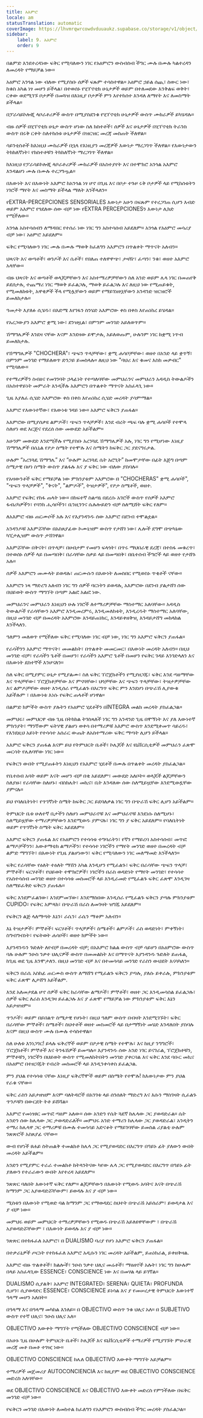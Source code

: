 ```yaml
---
title: አእምሮ
locale: am
statusTranslation: automatic
coverImage: https://lhvmrqwrcowdvduuaukz.supabase.co/storage/v1/object/public/strapi-uploads/small_cover-educacion-fundamental.webp-2d51a7828a2b1309555be27f7e2a61a0.webp
sidebar:
    label: 9. አእምሮ
    order: 9
---
```

በልምድ እንደተረዳነው ፍቅር የሚባለውን ነገር የአዕምሮን ውስብስብ ችግር ሙሉ በሙሉ ካልተረዳን ለመረዳት የማይቻል ነው።

አዕምሮ አንጎል ነው ብለው የሚያስቡ ሰዎች ፍጹም ተሳስተዋል። አዕምሮ ኃይል ሰጪ፣ ስውር ነው፣ ከቁስ አካል ነፃ መሆን ይችላል፣ በተወሰኑ የሂፕኖቲክ ሁኔታዎች ወይም በተለመደው እንቅልፍ ወቅት፣ ርቀው ወደሚገኙ ቦታዎች በመጓዝ በእነዚያ ቦታዎች ምን እየተከሰተ እንዳለ ለማየት እና ለመስማት ይችላል።

በፓራሳይኮሎጂ ላቦራቶሪዎች ውስጥ በሚያስደንቁ የሂፕኖቲክ ሁኔታዎች ውስጥ ሙከራዎች ይካሄዳሉ።

ብዙ ሰዎች በሂፕኖቲክ ሁኔታ ውስጥ ሆነው ስለ ክስተቶች፣ ሰዎች እና ሁኔታዎች በሂፕኖቲክ ትራንስ ውስጥ በሩቅ ርቀት ስለተከሰቱ ሁኔታዎች በዝርዝር መረጃ መስጠት ችለዋል።

ሳይንቲስቶች ከእነዚህ ሙከራዎች በኋላ የእነዚያን መረጃዎች እውነታ ማረጋገጥ ችለዋል። የእውነታውን ትክክለኛነት፣ የክስተቶቹን ትክክለኛነት ማረጋገጥ ችለዋል።

ከእነዚህ የፓራሳይኮሎጂ ላቦራቶሪዎች ሙከራዎች በአስተያየት እና በተሞክሮ አንጎል አእምሮ እንዳልሆነ ሙሉ በሙሉ ተረጋግጧል።

በእውነት እና በእውነት አእምሮ ከአንጎል ነፃ ሆኖ በጊዜ እና በቦታ ተጉዞ ሩቅ ቦታዎች ላይ የሚከሰቱትን ነገሮች ማየት እና መስማት ይችላል ማለት እንችላለን።

የEXTRA-PERCEPCIONES SENSORIALES እውነታ አሁን በፍጹም የተረጋገጠ ሲሆን እብድ ወይም አእምሮ የጎደለው ሰው ብቻ ነው የEXTRA PERCEPCIONESን እውነታ ሊክድ የሚችለው።

አንጎል አስተሳሰብን ለማዳበር የተሰራ ነው ነገር ግን አስተሳሰብ አይደለም። አንጎል የአዕምሮ መሳሪያ ብቻ ነው፣ አዕምሮ አይደለም።

ፍቅር የሚባለውን ነገር ሙሉ በሙሉ ማወቅ ከፈለግን አእምሮን በጥልቀት ማጥናት አለብን።

ህጻናት እና ወጣቶች፣ ወንዶች እና ሴቶች፣ የበለጠ ተለዋዋጭ፣ ታዛዥ፣ ፈጣን፣ ንቁ፣ ወዘተ አእምሮ አላቸው።

ብዙ ህጻናት እና ወጣቶች ወላጆቻቸውን እና አስተማሪዎቻቸውን ስለ አንድ ወይም ሌላ ነገር በመጠየቅ ይደሰታሉ, ተጨማሪ ነገር ማወቅ ይፈልጋሉ, ማወቅ ይፈልጋሉ እና ለዚህ ነው የሚጠይቁት, የሚመለከቱት, አዋቂዎች ችላ የሚሏቸውን ወይም የማይገነዘቧቸውን አንዳንድ ዝርዝሮች ይመለከታሉ።

ዓመታት እያለፉ ሲሄዱ፣ በእድሜ እየገፋን ስንሄድ አእምሮው ቀስ በቀስ እየጠነከረ ይሄዳል።

የአረጋውያን አእምሮ ቋሚ ነው፣ ደንዝዟል፣ በምንም መንገድ አይለወጥም።

ሽማግሌዎች እንደዛ ናቸው እናም እንደዛው ይሞታሉ, አይለወጡም, ሁሉንም ነገር ከቋሚ ነጥብ ይመለከታሉ.

የሽማግሌዎች "CHOCHERA"፣ ጭፍን ጥላቻቸው፣ ቋሚ ሐሳቦቻቸው፣ ወዘተ በአንድ ላይ ቋጥኝ፣ በምንም መንገድ የማይለወጥ ድንጋይ ይመስላሉ። ለዚህ ነው "ባህሪ እና ቁመና እስከ መቃብር" የሚባለው።

የተማሪዎችን ስብዕና የመገንባት ኃላፊነት የተጣለባቸው መምህራንና መምህራን አዳዲስ ትውልዶችን በአስተዋይነት መምራት እንዲችሉ አእምሮን በጥልቀት ማጥናት አስፈላጊ ነው።

ጊዜ እያለፈ ሲሄድ አእምሮው ቀስ በቀስ እየጠነከረ ሲሄድ መረዳት ያሳምማል።

አእምሮ የእውነተኛው፣ የእውነቱ ገዳይ ነው። አእምሮ ፍቅርን ያጠፋል።

አእምሮው በሚያሰቃዩ ልምዶች፣ ጭፍን ጥላቻዎች፣ እንደ ብረት ጫፍ ባሉ ቋሚ ሐሳቦች የተሞላ ስለሆነ ወደ እርጅና የደረሰ ሰው መውደድ አይችልም።

አሁንም መውደድ እንደሚችሉ የሚያስቡ አረንጓዴ ሽማግሌዎች አሉ, ነገር ግን የሚሆነው እነዚያ ሽማግሌዎች በሴኒል የፆታ ስሜት የተሞሉ እና ስሜትን ከፍቅር ጋር ያደናግሩታል.

ሁሉም “አረንጓዴ ሽማግሌ” እና “ሁሉም አረንጓዴ ሴት አሮጊት” ከመሞታቸው በፊት እጅግ በጣም ስሜታዊ በሆነ ስሜት ውስጥ ያልፋሉ እና ያ ፍቅር ነው ብለው ያስባሉ።

የአዛውንቶች ፍቅር የማይቻል ነው ምክንያቱም አእምሮው በ "CHOCHERAS" ቋሚ ሐሳቦች", "ጭፍን ጥላቻዎች", "ቅናት", "ልምዶች", ትዝታዎች", የፆታ ስሜቶች, ወዘተ.

አእምሮ የፍቅር የከፋ ጠላት ነው። በከፍተኛ ስልጣኔ በደረሱ አገሮች ውስጥ የሰዎች አእምሮ ፋብሪካዎችን፣ የባንክ ሒሳቦችን፣ ቤንዚንንና ሴሉሎይድን ብቻ ስለሚሸት ፍቅር የለም።

ለአእምሮ ብዙ ጠርሙሶች አሉ እና የእያንዳንዱ ሰው አእምሮ በደንብ ተሞልቷል።

አንዳንዶቹ አእምሯቸው በአስጸያፊው ኮሙኒዝም ውስጥ የታሸገ ነው፣ ሌሎች ደግሞ በጭካኔው ካፒታሊዝም ውስጥ ታሽገዋል።

አእምሯቸው በቅናት፣ በጥላቻ፣ በሀብታም የመሆን ፍላጎት፣ በጥሩ ማህበራዊ ደረጃ፣ በተስፋ መቁረጥ፣ በተወሰኑ ሰዎች ላይ በመጣበቅ፣ በራሳቸው ስቃይ ላይ በመጣበቅ፣ በቤተሰብ ችግሮች ላይ ወዘተ የታሸጉ አሉ።

ሰዎች አእምሮን መሙላት ይወዳሉ፣ ጠርሙሱን በእውነት ለመስበር የሚወስኑ ጥቂቶች ናቸው።

አእምሮን ነጻ ማድረግ አለብን ነገር ግን ሰዎች ባርነትን ይወዳሉ, አእምሮው በደንብ ያልታሸገ ሰው በህይወት ውስጥ ማግኘት በጣም አልፎ አልፎ ነው.

መምህራንና መምህራን እነዚህን ሁሉ ነገሮች ለተማሪዎቻቸው ማስተማር አለባቸው። አዳዲስ ትውልዶች የራሳቸውን አእምሮ እንዲመረምሩ, እንዲመለከቱት, እንዲረዱት ማስተማር አለባቸው, በዚህ መንገድ ብቻ በመረዳት አእምሮው እንዳይጠነክር, እንዳይቀዘቅዝ, እንዳይታሸግ መከላከል እንችላለን.

ዓለምን መለወጥ የሚችለው ፍቅር የሚባለው ነገር ብቻ ነው, ነገር ግን አእምሮ ፍቅርን ያጠፋል።

የራሳችንን አእምሮ ማጥናት፣ መመልከት፣ በጥልቀት መመርመር፣ በእውነት መረዳት አለብን። በዚህ መንገድ ብቻ፣ የራሳችን ጌቶች በመሆን፣ የራሳችን አእምሮ ጌቶች በመሆን የፍቅር ገዳይ እንገድላለን እና በእውነት ደስተኞች እንሆናለን።

ስለ ፍቅር በሚያምር ሁኔታ የሚያልሙ፣ ስለ ፍቅር ፕሮጀክቶችን የሚያዘጋጁ፣ ፍቅር እንደ ጣዕማቸው እና ጥላቻቸው፣ ፕሮጀክቶቻቸው እና ምናባቸው፣ ህጎቻቸው እና ጭፍን ጥላቻቸው፣ ትዝታዎቻቸው እና ልምዶቻቸው ወዘተ እንዲሰራ የሚፈልጉ በእርግጥ ፍቅር ምን እንደሆነ በጭራሽ ሊያውቁ አይችሉም ፣ በእውነቱ እነሱ የፍቅር ጠላቶች ሆነዋል።

በልምድ ክምችት ውስጥ ያሉትን የአዕምሮ ሂደቶችን በINTEGRA መልክ መረዳት ያስፈልጋል።

መምህሩ፣ መምህርዋ ብዙ ጊዜ በትክክል ትገስጻለች ነገር ግን አንዳንድ ጊዜ በሞኝነት እና ያለ እውነተኛ ምክንያት፣ ማንኛውም ፍትሃዊ ያልሆነ ወቀሳ በተማሪዎቹ አእምሮ ውስጥ እንደሚቀመጥ ሳይረዱ፣ የእንደዚህ አይነት የተሳሳተ አሰራር ውጤት ለአስተማሪው ፍቅር ማጣት ሊሆን ይችላል።

አእምሮ ፍቅርን ያጠፋል እናም ይህ የትምህርት ቤቶች፣ ኮሌጆች እና ዩኒቨርሲቲዎች መምህራን ፈጽሞ መርሳት የሌለባቸው ነገር ነው።

የፍቅርን ውበት የሚያጠፉትን እነዚህን የአእምሮ ሂደቶች በሙሉ በጥልቀት መረዳት ያስፈልጋል።

የቤተሰብ አባት ወይም እናት መሆን ብቻ በቂ አይደለም፣ መውደድ አለቦት። ወላጆች ልጆቻቸውን ስለያዙ፣ የራሳቸው ስለሆኑ፣ ብስክሌት፣ መኪና፣ ቤት እንዳለው ሰው ስለሚይዟቸው እንደሚወዷቸው ያምናሉ።

ይህ የባለቤትነት፣ የጥገኛነት ስሜት ከፍቅር ጋር ይደባለቃል ነገር ግን በጭራሽ ፍቅር ሊሆን አይችልም።

ትምህርት ቤቱ ሁለተኛ ቤታችን ስለሆነ መምህራኖቹ እና መምህራኖቹ እንደነሱ ስለሚሆኑ፣ ስለሚይዟቸው ተማሪዎቻቸውን እንደሚወዱ ያምናሉ፣ ነገር ግን ያ ፍቅር አይደለም። የባለቤትነት ወይም የጥገኛነት ስሜት ፍቅር አይደለም።

አእምሮ ፍቅርን ያጠፋል እና የአዕምሮን የተሳሳቱ ተግባራትን፣ የኛን የማይረባ አስተሳሰብ፣ መጥፎ ልማዶቻችንን፣ አውቶማቲክ ልማዶችን፣ የተሳሳተ ነገሮችን የማየት መንገድ ወዘተ በመረዳት ብቻ ልምድ ማግኘት፣ በእውነት የጊዜ ያልሆነውን፣ ፍቅር የሚባለውን ነገር መለማመድ እንችላለን።

ፍቅር የራሳቸው የዕለት ተዕለት ማሽን አካል እንዲሆን የሚፈልጉ፣ ፍቅር በራሳቸው ጭፍን ጥላቻ፣ ምኞቶች፣ ፍርሃቶች፣ የህይወት ተሞክሮዎች፣ ነገሮችን በራስ ወዳድነት የማየት መንገድ፣ የተሳሳተ የአስተሳሰብ መንገድ ወዘተ በተሳሳቱ መስመሮች ላይ እንዲራመድ የሚፈልጉ ፍቅር ፈጽሞ እንዲገዛ ስለማይፈቅድ ፍቅርን ያጠፋሉ።

ፍቅር እንደምፈልገው፣ እንደምመኘው፣ እንደማስበው እንዲሰራ የሚፈልጉ ፍቅርን ያጣሉ ምክንያቱም CUPIDO፣ የፍቅር አምላክ፣ በጭራሽ በራስ ለመገዛት ዝግጁ አይደለም።

የፍቅርን ልጅ ላለማጣት እኔን፣ ራሴን፣ ራሴን ማቆም አለብን።

እኔ ትዝታዎች፣ ምኞቶች፣ ፍርሃቶች፣ ጥላቻዎች፣ ስሜቶች፣ ልምዶች፣ ራስ ወዳድነት፣ ምቀኝነት፣ ስግብግብነት፣ የፍትወት ሐሳቦች፣ ወዘተ ክምችት ነው።

እያንዳንዱን ጉድለት ለየብቻ በመረዳት ብቻ; በአእምሮ ክልል ውስጥ ብቻ ሳይሆን በአዕምሮው ውስጥ ባሉ ሁሉም ንዑስ ንቃተ ህሊናዎች ውስጥ በመመልከት እና በማጥናት እያንዳንዱ ጉድለት ይጠፋል, ከጊዜ ወደ ጊዜ እንሞታለን. በዚህ መንገድ ብቻ እና በተመሳሳይ መንገድ የራስን ውህደት እናሳካለን።

ፍቅርን በራሴ አስከፊ ጠርሙስ ውስጥ ለማሸግ የሚፈልጉ ፍቅርን ያጣሉ, ያለሱ ይቀራሉ, ምክንያቱም ፍቅር ፈጽሞ ሊታሸግ አይችልም.

እንደ አለመታደል ሆኖ ሰዎች ፍቅር ከራሳቸው ልማዶች፣ ምኞቶች፣ ወዘተ ጋር እንዲመሳሰል ይፈልጋሉ፣ ሰዎች ፍቅር ለራስ እንዲገዛ ይፈልጋሉ እና ያ ፈጽሞ የማይቻል ነው ምክንያቱም ፍቅር እኔን አይታዘዝም።

ጥንዶች፣ ወይም በይበልጥ ስሜታዊ የሆኑት፣ በዚህ ዓለም ውስጥ በብዛት እንደሚገኙት፣ ፍቅር በራሳቸው ምኞቶች፣ ስሜቶች፣ ስህተቶች ወዘተ መስመሮች ላይ በታማኝነት መሄድ እንዳለበት ያስባሉ እናም በዚህ ውስጥ ሙሉ በሙሉ ተሳስተዋል።

ስለ ሁለቱ እንነጋገር! ይላሉ ፍቅረኞች ወይም በፆታዊ ስሜት የተሞሉ፣ እና ከዚያ ንግግሮች፣ ፕሮጀክቶች፣ ምኞቶች እና ትንፋሽዎች ይመጣሉ። እያንዳንዱ ሰው አንድ ነገር ይናገራል, ፕሮጀክቶቹን, ምኞቶቹን, ነገሮችን በህይወት ውስጥ የሚመለከትበትን መንገድ ያቀርባል እና ፍቅር እንደ ባቡር መኪና በአዕምሮ በተዘጋጁት የብረት መስመሮች ላይ እንዲንቀሳቀስ ይፈልጋል.

ምን ያህል የተሳሳቱ ናቸው እነዚያ ፍቅረኛሞች ወይም በስሜት የተሞሉ! ከእውነታው ምን ያህል የራቁ ናቸው።

ፍቅር ራስን አይታዘዝም እናም ባለትዳሮች በአንገቱ ላይ ሰንሰለት ማድረግ እና እሱን ማስገዛት ሲፈልጉ ጥንዶቹን በውርደት ትቶ ይሸሻል።

አእምሮ የመነፃፀር መጥፎ ጣዕም አለው። ሰው አንድን የሴት ጓደኛ ከሌላው ጋር ያወዳድራል። ሴት አንድን ሰው ከሌላው ጋር ታወዳድራለች። መምህሩ አንድ ተማሪን ከሌላው ጋር ያወዳድራል፣ አንዲትን ተማሪ ከሌላዋ ጋር ተማሪዎቹ በሙሉ ተመሳሳይ አድናቆት የማይገባቸው ይመስል ሪያልቲ ሁሉም ንጽጽሮች አስጸያፊ ናቸው።

ውብ የሆነች ፀሐይ ስትጠልቅ ተመልክቶ ከሌላ ጋር የሚያወዳድር በእርግጥ በዓይኑ ፊት ያለውን ውበት መረዳት አይችልም።

አንድን የሚያምር ተራራ ተመልክቶ ከትላንትናው ካየው ሌላ ጋር የሚያወዳድር በእርግጥ በዓይኑ ፊት ያለውን የተራራውን ውበት እየተረዳ አይደለም።

ንጽጽር ባለበት እውነተኛ ፍቅር የለም። ልጆቻቸውን በእውነት የሚወዱ አባትና እናት በጭራሽ ከማንም ጋር አያወዳድሯቸውም፣ ይወዳሉ እና ያ ብቻ ነው።

ሚስቱን በእውነት የሚወድ ባል ከማንም ጋር የማወዳደር ስህተት በጭራሽ አይሰራም፣ ይወዳታል እና ያ ብቻ ነው።

መምህሩ ወይም መምህርት ተማሪዎቻቸውን የሚወዱ በጭራሽ አይለዩዋቸውም ፣ በጭራሽ አያወዳድሯቸውም ፣ በእውነት ይወዳሉ እና ያ ብቻ ነው።

ንጽጽር በተከፋፈለ አእምሮ፣ በ DUALISMO ባሪያ የሆነ አእምሮ ፍቅርን ያጠፋል።

በተቃራኒዎች ጦርነት የተከፋፈለ አእምሮ አዲሱን ነገር መረዳት አይችልም, ይጠነክራል, ይቀዘቅዛል.

አእምሮ ብዙ ጥልቀቶች፣ ክልሎች፣ ንዑስ ንቃተ ህሊና መሬቶች፣ ማዕዘኖች አሉት፣ ነገር ግን ከሁሉም በላይ አስፈላጊው ESSENCE፣ CONSCIENCE ነው እና በመሃል ላይ ይገኛል።

DUALISMO ሲያልቅ፣ አእምሮ INTEGRATED፣ SERENA፣ QUIETA፣ PROFUNDA ሲሆን፣ ሲያወዳድር ESSENCE፣ CONSCIENCE ይነሳል እና ያ የመሠረታዊ ትምህርት እውነተኛ ዓላማ መሆን አለበት።

በዓላማ እና በዓላማ መካከል እንለይ። በ OBJECTIVO ውስጥ ንቁ ህሊና አለ። በ SUBJETIVO ውስጥ የተኛ ህሊና፣ ንዑስ ህሊና አለ።

OBJECTIVO እውቀት ማግኘት የሚችለው OBJECTIVO CONSCIENCE ብቻ ነው።

በአሁኑ ጊዜ በሁሉም ትምህርት ቤቶች፣ ኮሌጆች እና ዩኒቨርሲቲዎች ተማሪዎች የሚያገኙት ምሁራዊ መረጃ መቶ በመቶ ተገዢ ነው።

OBJECTIVO CONSCIENCE ከሌለ OBJECTIVO እውቀት ማግኘት አይቻልም።

ተማሪዎች መጀመሪያ AUTOCONCIENCIA እና ከዚያም ወደ OBJECTIVO CONSCIENCE መድረስ አለባቸው።

ወደ OBJECTIVO CONSCIENCE እና OBJECTIVO እውቀት መድረስ የምንችለው በፍቅር መንገድ ብቻ ነው።

የፍቅርን መንገድ በእውነት ለመከተል ከፈለግን የአእምሮን ውስብስብ ችግር መረዳት ያስፈልጋል።

